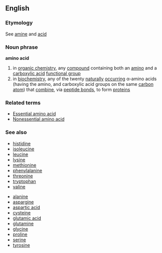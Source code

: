 ==English==
===Etymology===
See [[amine]] and [[acid]]
===Noun phrase===
'''amino acid'''
# in [[organic chemistry]], any [[compound]] containing both an [[amine|amino]] and a [[carboxylic acid]] [[functional group]]
# in [[biochemistry]], any of the twenty [[naturally]] [[occur]]ring &alpha;-amino acids (having the amino, and carboxylic acid groups on the same [[carbon]] [[atom]]) that [[combine]], via [[peptide bond]]s, to form [[protein]]s
===Related terms===
*[[Essential amino acid]]
*[[Nonessential amino acid]]
===See also===
*[[histidine]]
*[[isoleucine]]
*[[leucine]]
*[[lysine]]
*[[methionine]]
*[[phenylalanine]]
*[[threonine]]
*[[tryptophan]]
*[[valine]]

*[[alanine]]
*[[aspargine]]
*[[aspartic acid]]
*[[cysteine]]
*[[glutamic acid]]
*[[glutamine]]
*[[glycine]]
*[[proline]]
*[[serine]]
*[[tyrosine]]